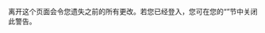 离开这个页面会令您遗失之前的所有更改。若您已经登入，您可在您{{subst:MediaWiki:mypreferences/{{subst:SUBPAGENAME}}}}的“{{subst:MediaWiki:prefs-editing/{{subst:SUBPAGENAME}}}}”节中关闭此警告。